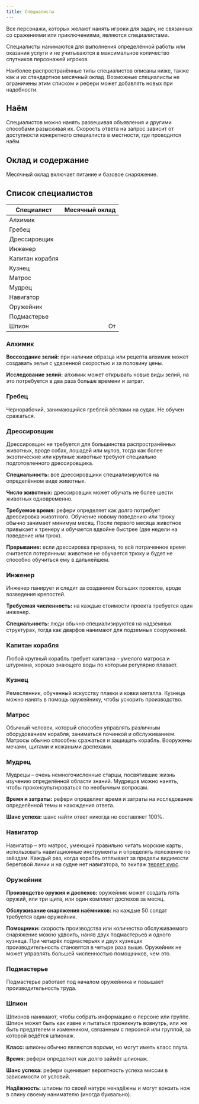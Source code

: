 ```yaml
---
title: Специалисты
---
```



Все персонажи, которых желают нанять игроки для задач, не связанных со сражениями или приключениями, являются специалистами.

Специалисты нанимаются для выполнения определённой работы или оказания услуги и не учитываются в максимальное количество спутников персонажей игроков.

Наиболее распространённые типы специалистов описаны ниже, также как и их стандартное месячный оклад. Возможные специалисты не ограничены этим списком и рефери может добавлять новых при надобности.

## Наём

Специалистов можно нанять развешивая объявления и другими способами разыскивая их. Скорость ответа на запрос зависит от доступности конкретного специалиста в местности, где проводится наём.

## Оклад и содержание

Месячный оклад включает питание и базовое снаряжение.

## Список специалистов

| Специалист      |      Месячный оклад |
| --------------- | ------------------: |
| Алхимик         |   <Coin v="1000" /> |
| Гребец          |      <Coin v="2" /> |
| Дрессировщик    |    <Coin v="500" /> |
| Инженер         |    <Coin v="750" /> |
| Капитан корабля |    <Coin v="250" /> |
| Кузнец          |     <Coin v="25" /> |
| Матрос          |     <Coin v="10" /> |
| Мудрец          |   <Coin v="2000" /> |
| Навигатор       |    <Coin v="150" /> |
| Оружейник       |    <Coin v="100" /> |
| Подмастерье     |     <Coin v="15" /> |
| Шпион           | От <Coin v="500" /> |

### Алхимик

**Воссоздание зелий:** при наличии образца или рецепта алхимик может создавать зелья с удвоенной скоростью и за половину цены.

<LinkCard title="Магические изыскания" href="/magic/magic/magical-research" />

**Исследование зелий:** алхимик может открывать новые виды зелий, на это потребуется в два раза больше времени и затрат.

### Гребец

Чернорабочий, занимающийся греблей вёслами на судах. Не обучен сражаться.

### Дрессировщик

Дрессировщик не требуется для большинства распространённых животных, вроде собах, лошадей или мулов, тогда как более экзотические или крупные животные требуют специально подготовленного дрессировщика.

**Специальность:** все дрессировщики специализируются на определённом виде животных.

**Число животных:** дрессировщик может обучать не более шести животных одновременно.

**Требуемое время:** рефери определяет как долго потребует дрессировка животного. Обучение новому поведению или трюку обычно занимает минимум месяц. После первого месяца животное привыкает к тренеру и обучается вдвойне быстрее (две недели на поведение или трюк).

**Прерывание:** если дрессировка прервана, то всё потраченное время считается потерянным: животное не обучается трюку и будет не способно обучиться ему в дальнейшем.

### Инженер

Инженер панирует и следит за созданием больших проектов, вроде возведения крепостей.

<LinkCard title="Крепости" href="../../strongholds/construction" />

**Требуемая численность:** на каждые <Coin v="100000" /> стоимости проекта требуется один инженер.

**Специальность:** люди обычно специализируются на надземных структурах, тогда как дварфов нанимают для подземных сооружений.

### Капитан корабля

Любой крупный корабль требует капитана – умелого матроса и штурмана, хорошо знающего воды по которым регулярно плавает.

### Кузнец

Ремесленник, обученный искусству плавки и ковки металла. Кузнеца можно нанять в помощь оружейнику, чтобы ускорить производство.

### Матрос

Обычный человек, который способен управлять различным оборудованием корабля, заниматься починкой и обслуживанием. Матросы обычно способны сражаться и защищать корабль. Вооружены мечами, щитами и кожаными доспехами.

### Мудрец

Мудрецы – очень немногочисленные старцы, посвятившие жизнь изучению определённой области знаний. Мудрецов можно нанять, чтобы проконсультироваться по необычным вопросам.

**Время и затраты:** рефери определяет время и затраты на исследование определённой темы и нахождения ответа.

**Шанс успеха:** шанс найти ответ никогда не составляет 100%.

### Навигатор

Навигатор – это матрос, умеющий правильно читать морские карты, использовать навигационные инструменты и определять положение по звёздам. Каждый раз, когда корабль отплывает за пределы видимости береговой линии и на судне нет навигатора, то экипаж [теряет курс](/adventures/adventuring/waterborne-adventuring#потеря-курса).

### Оружейник

**Производство оружия и доспехов:** оружейник может создать пять оружий, или три щита, или один комплект доспехов за месяц.

**Обслуживание снаряжения наёмников:** на каждые 50 солдат требуется один оружейник.

**Помощники:** скорость производства или количество обслуживаемого снаряжение можно удвоить, наняв двух подмастерьев и одного кузнеца. При четырёх подмастерьях и двух кузнецах производительность становятся в четыре раза выше. Оружейник не может управлять большей численностью помощников, чем это.

### Подмастерье

Подмастерье работает под началом оружейника и повышает производительность труда.

### Шпион

Шпионов нанимают, чтобы собрать информацию о персоне или группе. Шпион может быть как извне и пытаться проникнуть вовнутрь, или же быть предателем и изменником, связанным с персоной или группой, за которой ведётся шпионаж.

**Класс:** шпионы обычно являются _ворами_, но могут иметь класс плута.

**Время:** рефери определяет как долго займёт шпионаж.

**Шанс успеха:** рефери оценивает вероятность успеха миссии в зависимости от условий.

**Надёжность:** шпионы по своей натуре ненадёжны и могут вонзить нож в спину своему нанимателю (иногда буквально).
